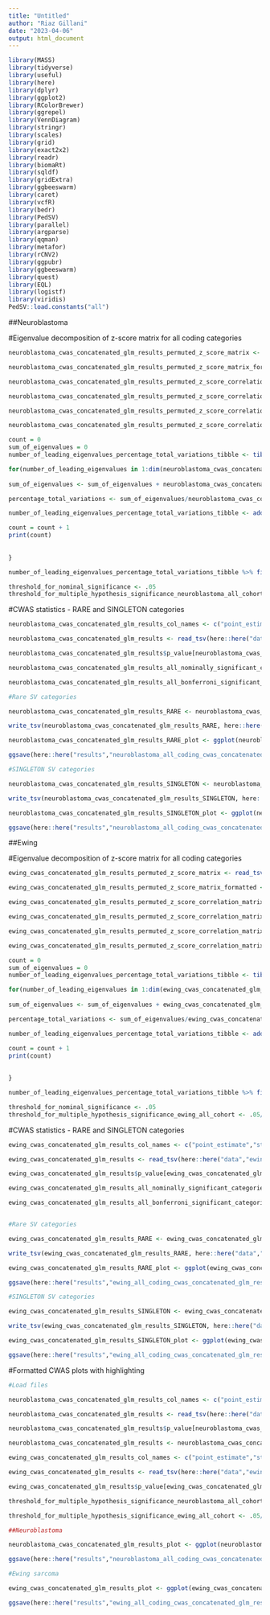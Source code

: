 ```yaml
---
title: "Untitled"
author: "Riaz Gillani"
date: "2023-04-06"
output: html_document
---
```


```r

library(MASS)
library(tidyverse)
library(useful)
library(here)
library(dplyr)
library(ggplot2)
library(RColorBrewer)
library(ggrepel)
library(VennDiagram)
library(stringr)
library(scales)
library(grid)
library(exact2x2)
library(readr)
library(biomaRt)
library(sqldf)
library(gridExtra)
library(ggbeeswarm)
library(caret)
library(vcfR)
library(bedr)
library(PedSV)
library(parallel)
library(argparse)
library(qqman)
library(metafor)
library(rCNV2)
library(ggpubr)
library(ggbeeswarm)
library(quest)
library(EQL)
library(logistf)
library(viridis)
PedSV::load.constants("all")

```

##Neuroblastoma

#Eigenvalue decomposition of z-score matrix for all coding categories
```r

neuroblastoma_cwas_concatenated_glm_results_permuted_z_score_matrix <- read_tsv(here::here("data","neuroblastoma_all_coding_cwas_concatenated_glm_results_permuted_z_score_matrix_12_26_23.txt"), col_names = FALSE) %>% column_to_rownames("X1") %>% remove_missing()

neuroblastoma_cwas_concatenated_glm_results_permuted_z_score_matrix_formatted <- neuroblastoma_cwas_concatenated_glm_results_permuted_z_score_matrix %>% as.matrix() %>% t()

neuroblastoma_cwas_concatenated_glm_results_permuted_z_score_correlation_matrix <- cor(neuroblastoma_cwas_concatenated_glm_results_permuted_z_score_matrix_formatted)

neuroblastoma_cwas_concatenated_glm_results_permuted_z_score_correlation_matrix_ev <- eigen(neuroblastoma_cwas_concatenated_glm_results_permuted_z_score_correlation_matrix)

neuroblastoma_cwas_concatenated_glm_results_permuted_z_score_correlation_matrix_eigenvalues_sorted <- neuroblastoma_cwas_concatenated_glm_results_permuted_z_score_correlation_matrix_ev$values %>% sort(decreasing = TRUE)

neuroblastoma_cwas_concatenated_glm_results_permuted_z_score_correlation_matrix_eigenvalues_sum <- neuroblastoma_cwas_concatenated_glm_results_permuted_z_score_correlation_matrix_ev$values %>% sum()

count = 0
sum_of_eigenvalues = 0
number_of_leading_eigenvalues_percentage_total_variations_tibble <- tibble(number_of_leading_eigenvalues = NA, percentage_total_variations = NA)

for(number_of_leading_eigenvalues in 1:dim(neuroblastoma_cwas_concatenated_glm_results_permuted_z_score_matrix_formatted)[2]){
  
sum_of_eigenvalues <- sum_of_eigenvalues + neuroblastoma_cwas_concatenated_glm_results_permuted_z_score_correlation_matrix_eigenvalues_sorted[number_of_leading_eigenvalues]

percentage_total_variations <- sum_of_eigenvalues/neuroblastoma_cwas_concatenated_glm_results_permuted_z_score_correlation_matrix_eigenvalues_sum

number_of_leading_eigenvalues_percentage_total_variations_tibble <- add_row(number_of_leading_eigenvalues_percentage_total_variations_tibble, number_of_leading_eigenvalues = number_of_leading_eigenvalues, percentage_total_variations = percentage_total_variations)

count = count + 1
print(count)
    
  
}

number_of_leading_eigenvalues_percentage_total_variations_tibble %>% filter(percentage_total_variations <= 0.99)

threshold_for_nominal_significance <- .05
threshold_for_multiple_hypothesis_significance_neuroblastoma_all_cohort <- .05/279

```

#CWAS statistics - RARE and SINGLETON categories
```r

neuroblastoma_cwas_concatenated_glm_results_col_names <- c("point_estimate","std_error","z_score","p_value","SV_counts_cases","SV_counts_cases_max","number_of_cases_with_zero_SVs","total_cases","SV_counts_controls","SV_counts_controls_max","number_of_controls_with_zero_SVs","total_controls","number_of_unique_SVs","category_name")

neuroblastoma_cwas_concatenated_glm_results <- read_tsv(here::here("data","neuroblastoma_all_coding_cwas_concatenated_glm_results_12_26_23.txt"), col_names = neuroblastoma_cwas_concatenated_glm_results_col_names) %>% mutate(sv_type = str_split_fixed(category_name,"\\.",6)[,1], frequency = str_split_fixed(category_name,"\\.",6)[,2], mean_SVs_per_case = SV_counts_cases/total_cases, mean_SVs_per_control = SV_counts_controls/total_controls, mean_SVs_total = ((SV_counts_cases + SV_counts_controls)/ (total_cases + total_controls)))

neuroblastoma_cwas_concatenated_glm_results$p_value[neuroblastoma_cwas_concatenated_glm_results$p_value == 0] <- 1E-17

neuroblastoma_cwas_concatenated_glm_results_all_nominally_significant_categories <- neuroblastoma_cwas_concatenated_glm_results %>% filter(p_value < .05) %>% dplyr::select(category_name) %>% unlist() %>% unname()

neuroblastoma_cwas_concatenated_glm_results_all_bonferroni_significant_categories <- neuroblastoma_cwas_concatenated_glm_results %>% filter(p_value < .05/279) %>% dplyr::select(category_name) %>% unlist() %>% unname()

#Rare SV categories

neuroblastoma_cwas_concatenated_glm_results_RARE <- neuroblastoma_cwas_concatenated_glm_results[neuroblastoma_cwas_concatenated_glm_results$frequency == "RARE",] %>% mutate(negative_log10_p_value = -log10(p_value))

write_tsv(neuroblastoma_cwas_concatenated_glm_results_RARE, here::here("data","neuroblastoma_all_coding_cwas_concatenated_glm_results_RARE_12_26_23.txt"))

neuroblastoma_cwas_concatenated_glm_results_RARE_plot <- ggplot(neuroblastoma_cwas_concatenated_glm_results_RARE, aes(x = point_estimate, y = negative_log10_p_value)) + geom_point(color = "Dark blue", alpha = 0.3) + geom_hline(yintercept = -log10(threshold_for_multiple_hypothesis_significance_neuroblastoma_all_cohort), linetype = 2) + theme_bw() + theme(panel.border = element_blank(), panel.grid.major = element_blank(), panel.grid.minor = element_blank(), axis.line = element_line(colour = "black"), axis.ticks.x=element_blank(),  axis.ticks.y=element_blank(), axis.text.y = element_text(size = 16, color = "black"), axis.text.x = element_text(size = 16, color = "black"), axis.title = element_text(size = 16, color = "black"), title = element_text(size = 16, color = "black"), legend.position="none") + labs(title = "Coding category-wide association testing\nin neuroblastoma germline samples vs controls:\nRare Variants", x = expression(ln(Odds~Ratio)), y = expression(-log[10](p~value))) + xlim(-3,3)

ggsave(here::here("results","neuroblastoma_all_coding_cwas_concatenated_glm_results_RARE_plot_12_26_23.png"),neuroblastoma_cwas_concatenated_glm_results_RARE_plot)

#SINGLETON SV categories

neuroblastoma_cwas_concatenated_glm_results_SINGLETON <- neuroblastoma_cwas_concatenated_glm_results[neuroblastoma_cwas_concatenated_glm_results$frequency == "SINGLETON",] %>% mutate(negative_log10_p_value = -log10(p_value))

write_tsv(neuroblastoma_cwas_concatenated_glm_results_SINGLETON, here::here("data","neuroblastoma_all_coding_cwas_concatenated_glm_results_SINGLETON_12_26_23.txt"))

neuroblastoma_cwas_concatenated_glm_results_SINGLETON_plot <- ggplot(neuroblastoma_cwas_concatenated_glm_results_SINGLETON, aes(x = point_estimate, y = negative_log10_p_value)) + geom_point(color = "Dark blue", alpha = 0.3) + geom_hline(yintercept = -log10(threshold_for_multiple_hypothesis_significance_neuroblastoma_all_cohort), linetype = 2) + theme_bw() + theme(panel.border = element_blank(), panel.grid.major = element_blank(), panel.grid.minor = element_blank(), axis.line = element_line(colour = "black"), axis.ticks.x=element_blank(),  axis.ticks.y=element_blank(), axis.text.y = element_text(size = 16, color = "black"), axis.text.x = element_text(size = 16, color = "black"), axis.title = element_text(size = 16, color = "black"), title = element_text(size = 16, color = "black"), legend.position="none") + labs(title = "Coding category-wide association testing\nin neuroblastoma germline samples vs controls:\nSINGLETON Variants", x = expression(ln(Odds~Ratio)), y = expression(-log[10](p~value))) + xlim(-3,3)

ggsave(here::here("results","neuroblastoma_all_coding_cwas_concatenated_glm_results_SINGLETON_plot_12_26_23.png"),neuroblastoma_cwas_concatenated_glm_results_SINGLETON_plot)


```

##Ewing

#Eigenvalue decomposition of z-score matrix for all coding categories
```r

ewing_cwas_concatenated_glm_results_permuted_z_score_matrix <- read_tsv(here::here("data","ewing_all_coding_cwas_concatenated_glm_results_permuted_z_score_matrix_12_26_23.txt"), col_names = FALSE) %>% column_to_rownames("X1") %>% remove_missing()

ewing_cwas_concatenated_glm_results_permuted_z_score_matrix_formatted <- ewing_cwas_concatenated_glm_results_permuted_z_score_matrix %>% as.matrix() %>% t()

ewing_cwas_concatenated_glm_results_permuted_z_score_correlation_matrix <- cor(ewing_cwas_concatenated_glm_results_permuted_z_score_matrix_formatted)

ewing_cwas_concatenated_glm_results_permuted_z_score_correlation_matrix_ev <- eigen(ewing_cwas_concatenated_glm_results_permuted_z_score_correlation_matrix)

ewing_cwas_concatenated_glm_results_permuted_z_score_correlation_matrix_eigenvalues_sorted <- ewing_cwas_concatenated_glm_results_permuted_z_score_correlation_matrix_ev$values %>% sort(decreasing = TRUE)

ewing_cwas_concatenated_glm_results_permuted_z_score_correlation_matrix_eigenvalues_sum <- ewing_cwas_concatenated_glm_results_permuted_z_score_correlation_matrix_ev$values %>% sum()

count = 0
sum_of_eigenvalues = 0
number_of_leading_eigenvalues_percentage_total_variations_tibble <- tibble(number_of_leading_eigenvalues = NA, percentage_total_variations = NA)

for(number_of_leading_eigenvalues in 1:dim(ewing_cwas_concatenated_glm_results_permuted_z_score_matrix_formatted)[2]){
  
sum_of_eigenvalues <- sum_of_eigenvalues + ewing_cwas_concatenated_glm_results_permuted_z_score_correlation_matrix_eigenvalues_sorted[number_of_leading_eigenvalues]

percentage_total_variations <- sum_of_eigenvalues/ewing_cwas_concatenated_glm_results_permuted_z_score_correlation_matrix_eigenvalues_sum

number_of_leading_eigenvalues_percentage_total_variations_tibble <- add_row(number_of_leading_eigenvalues_percentage_total_variations_tibble, number_of_leading_eigenvalues = number_of_leading_eigenvalues, percentage_total_variations = percentage_total_variations)

count = count + 1
print(count)
    
  
}

number_of_leading_eigenvalues_percentage_total_variations_tibble %>% filter(percentage_total_variations <= 0.99)

threshold_for_nominal_significance <- .05
threshold_for_multiple_hypothesis_significance_ewing_all_cohort <- .05/267

```

#CWAS statistics - RARE and SINGLETON categories
```r

ewing_cwas_concatenated_glm_results_col_names <- c("point_estimate","std_error","z_score","p_value","SV_counts_cases","SV_counts_cases_max","number_of_cases_with_zero_SVs","total_cases","SV_counts_controls","SV_counts_controls_max","number_of_controls_with_zero_SVs","total_controls","number_of_unique_SVs","category_name")

ewing_cwas_concatenated_glm_results <- read_tsv(here::here("data","ewing_all_coding_cwas_concatenated_glm_results_12_26_23.txt"), col_names = ewing_cwas_concatenated_glm_results_col_names) %>% mutate(sv_type = str_split_fixed(category_name,"\\.",6)[,1], frequency = str_split_fixed(category_name,"\\.",6)[,2], mean_SVs_per_case = SV_counts_cases/total_cases, mean_SVs_per_control = SV_counts_controls/total_controls, mean_SVs_total = ((SV_counts_cases + SV_counts_controls)/ (total_cases + total_controls)))

ewing_cwas_concatenated_glm_results$p_value[ewing_cwas_concatenated_glm_results$p_value == 0] <- 1E-17

ewing_cwas_concatenated_glm_results_all_nominally_significant_categories <- ewing_cwas_concatenated_glm_results %>% filter(p_value < .05) %>% dplyr::select(category_name) %>% unlist() %>% unname()

ewing_cwas_concatenated_glm_results_all_bonferroni_significant_categories <- ewing_cwas_concatenated_glm_results %>% filter(p_value < .05/267) %>% dplyr::select(category_name) %>% unlist() %>% unname()


#Rare SV categories

ewing_cwas_concatenated_glm_results_RARE <- ewing_cwas_concatenated_glm_results[ewing_cwas_concatenated_glm_results$frequency == "RARE",] %>% mutate(negative_log10_p_value = -log10(p_value))

write_tsv(ewing_cwas_concatenated_glm_results_RARE, here::here("data","ewing_all_coding_cwas_concatenated_glm_results_RARE_12_26_23.txt"))

ewing_cwas_concatenated_glm_results_RARE_plot <- ggplot(ewing_cwas_concatenated_glm_results_RARE, aes(x = point_estimate, y = negative_log10_p_value)) + geom_point(color = "Dark blue", alpha = 0.3) + geom_hline(yintercept = -log10(threshold_for_multiple_hypothesis_significance_ewing_all_cohort), linetype = 2) + theme_bw() + theme(panel.border = element_blank(), panel.grid.major = element_blank(), panel.grid.minor = element_blank(), axis.line = element_line(colour = "black"), axis.ticks.x=element_blank(),  axis.ticks.y=element_blank(), axis.text.y = element_text(size = 16, color = "black"), axis.text.x = element_text(size = 16, color = "black"), axis.title = element_text(size = 16, color = "black"), title = element_text(size = 16, color = "black"), legend.position="none") + labs(title = "Coding category-wide association testing\nin Ewing sarcoma germline samples vs controls:\nRare Variants", x = expression(ln(Odds~Ratio)), y = expression(-log[10](p~value))) + xlim(-3,3)

ggsave(here::here("results","ewing_all_coding_cwas_concatenated_glm_results_RARE_plot_12_26_23.png"),ewing_cwas_concatenated_glm_results_RARE_plot)

#SINGLETON SV categories

ewing_cwas_concatenated_glm_results_SINGLETON <- ewing_cwas_concatenated_glm_results[ewing_cwas_concatenated_glm_results$frequency == "SINGLETON",] %>% mutate(negative_log10_p_value = -log10(p_value))

write_tsv(ewing_cwas_concatenated_glm_results_SINGLETON, here::here("data","ewing_all_coding_cwas_concatenated_glm_results_SINGLETON_12_26_23.txt"))

ewing_cwas_concatenated_glm_results_SINGLETON_plot <- ggplot(ewing_cwas_concatenated_glm_results_SINGLETON, aes(x = point_estimate, y = negative_log10_p_value)) + geom_point(color = "Dark blue", alpha = 0.3) + geom_hline(yintercept = -log10(threshold_for_multiple_hypothesis_significance_ewing_all_cohort), linetype = 2) + theme_bw() + theme(panel.border = element_blank(), panel.grid.major = element_blank(), panel.grid.minor = element_blank(), axis.line = element_line(colour = "black"), axis.ticks.x=element_blank(),  axis.ticks.y=element_blank(), axis.text.y = element_text(size = 16, color = "black"), axis.text.x = element_text(size = 16, color = "black"), axis.title = element_text(size = 16, color = "black"), title = element_text(size = 16, color = "black"), legend.position="none") + labs(title = "Coding category-wide association testing\nin Ewing sarcoma germline samples vs controls:\nSINGLETON Variants", x = expression(ln(Odds~Ratio)), y = expression(-log[10](p~value))) + xlim(-3,3)

ggsave(here::here("results","ewing_all_coding_cwas_concatenated_glm_results_SINGLETON_plot_12_26_23.png"),ewing_cwas_concatenated_glm_results_SINGLETON_plot)

```

#Formatted CWAS plots with highlighting
```r

#Load files

neuroblastoma_cwas_concatenated_glm_results_col_names <- c("point_estimate","std_error","z_score","p_value","SV_counts_cases","SV_counts_cases_max","number_of_cases_with_zero_SVs","total_cases","SV_counts_controls","SV_counts_controls_max","number_of_controls_with_zero_SVs","total_controls","number_of_unique_SVs","category_name")

neuroblastoma_cwas_concatenated_glm_results <- read_tsv(here::here("data","neuroblastoma_all_coding_cwas_concatenated_glm_results_12_26_23.txt"), col_names = neuroblastoma_cwas_concatenated_glm_results_col_names) %>% mutate(sv_type = str_split_fixed(category_name,"\\.",6)[,1], frequency = str_split_fixed(category_name,"\\.",6)[,2], genic_relationship = str_split_fixed(category_name,"\\.",6)[,3], constraint = str_split_fixed(category_name,"\\.",6)[,4], expression = str_split_fixed(category_name,"\\.",6)[,5], gene_group = str_split_fixed(category_name,"\\.",6)[,6], mean_SVs_per_case = SV_counts_cases/total_cases, mean_SVs_per_control = SV_counts_controls/total_controls, mean_SVs_total = ((SV_counts_cases + SV_counts_controls)/ (total_cases + total_controls)), negative_log10_p_value = -log10(p_value))

neuroblastoma_cwas_concatenated_glm_results$p_value[neuroblastoma_cwas_concatenated_glm_results$p_value == 0] <- 1E-17

neuroblastoma_cwas_concatenated_glm_results <- neuroblastoma_cwas_concatenated_glm_results %>% mutate(odds_ratio = exp(point_estimate))

ewing_cwas_concatenated_glm_results_col_names <- c("point_estimate","std_error","z_score","p_value","SV_counts_cases","SV_counts_cases_max","number_of_cases_with_zero_SVs","total_cases","SV_counts_controls","SV_counts_controls_max","number_of_controls_with_zero_SVs","total_controls","number_of_unique_SVs","category_name")

ewing_cwas_concatenated_glm_results <- read_tsv(here::here("data","ewing_all_coding_cwas_concatenated_glm_results_12_26_23.txt"), col_names = ewing_cwas_concatenated_glm_results_col_names) %>% mutate(sv_type = str_split_fixed(category_name,"\\.",6)[,1], frequency = str_split_fixed(category_name,"\\.",6)[,2], genic_relationship = str_split_fixed(category_name,"\\.",6)[,3], constraint = str_split_fixed(category_name,"\\.",6)[,4], expression = str_split_fixed(category_name,"\\.",6)[,5], gene_group = str_split_fixed(category_name,"\\.",6)[,6], mean_SVs_per_case = SV_counts_cases/total_cases, mean_SVs_per_control = SV_counts_controls/total_controls, mean_SVs_total = ((SV_counts_cases + SV_counts_controls)/ (total_cases + total_controls)), negative_log10_p_value = -log10(p_value))

ewing_cwas_concatenated_glm_results$p_value[ewing_cwas_concatenated_glm_results$p_value == 0] <- 1E-17

threshold_for_multiple_hypothesis_significance_neuroblastoma_all_cohort <- .05/279

threshold_for_multiple_hypothesis_significance_ewing_all_cohort <- .05/267

##Neuroblastoma

neuroblastoma_cwas_concatenated_glm_results_plot <- ggplot(neuroblastoma_cwas_concatenated_glm_results, aes(x = point_estimate, y = negative_log10_p_value,fill = frequency)) + geom_point(stroke = 0, alpha = 1, size = 3, shape = 21) + scale_fill_manual(values = c("#763A82","#C494CE"), labels = c("Rare","Singleton"))+ geom_hline(yintercept = -log10(threshold_for_multiple_hypothesis_significance_neuroblastoma_all_cohort), linetype = 2) + geom_hline(yintercept = -log10(.05), linetype = 2, color = "black") + theme_bw() + theme(panel.border = element_blank(), panel.grid.major = element_blank(), panel.grid.minor = element_blank(), axis.line = element_line(colour = "black"), axis.ticks.x=element_blank(),  axis.ticks.y=element_blank(), axis.text.y = element_text(size = 16, color = "black"), axis.text.x = element_text(size = 16, color = "black"), axis.title = element_text(size = 18, color = "black"), title = element_text(size = 16, color = "black"), legend.position= c(0.2,0.9), legend.title = element_blank(),legend.text = element_text(size = 18, color = "black")) + labs(title = "Neuroblastoma coding CWAS", x = expression("Odds Ratio (Cases vs. Controls)"), y = expression(paste(-log[10],italic(" P")))) + scale_x_continuous(limits = c(-2.5,2.5), breaks = c(log(0.125),log(0.25),log(.5),log(0),log(1),log(2),log(4),log(8)), labels = c(0.125,0.25,0.5,0,1,2,4,8))

ggsave(here::here("results","neuroblastoma_all_coding_cwas_concatenated_glm_results_plot_2_13_24_v3.png"),neuroblastoma_cwas_concatenated_glm_results_plot)

#Ewing sarcoma

ewing_cwas_concatenated_glm_results_plot <- ggplot(ewing_cwas_concatenated_glm_results, aes(x = point_estimate, y = negative_log10_p_value,fill = frequency)) + geom_point(stroke = 0, alpha = 1, size = 3, shape = 21) + scale_fill_manual(values = c("#3B5CB0","#95AFF3"), labels = c("Rare","Singleton")) + geom_hline(yintercept = -log10(threshold_for_multiple_hypothesis_significance_ewing_all_cohort), linetype = 2) + geom_hline(yintercept = -log10(.05), linetype = 2, color = "black") + theme_bw() + theme(panel.border = element_blank(), panel.grid.major = element_blank(), panel.grid.minor = element_blank(), axis.line = element_line(colour = "black"), axis.ticks.x=element_blank(),  axis.ticks.y=element_blank(), axis.text.y = element_text(size = 16, color = "black"), axis.text.x = element_text(size = 16, color = "black"), axis.title = element_text(size = 18, color = "black"), title = element_text(size = 16, color = "black"), legend.position= c(0.2,0.9), legend.title = element_blank(),legend.text = element_text(size = 18, color = "black")) + labs(title = "Ewing sarcoma coding CWAS", x = expression("Odds Ratio (Cases vs. Controls)"), y = expression(paste(-log[10],italic(" P")))) + scale_x_continuous(limits = c(-2.5,2.5), breaks = c(log(0.125),log(0.25),log(.5),log(0),log(1),log(2),log(4),log(8)), labels = c(0.125,0.25,0.5,0,1,2,4,8))

ggsave(here::here("results","ewing_all_coding_cwas_concatenated_glm_results_plot_2_13_24_v3.png"),ewing_cwas_concatenated_glm_results_plot)

```
